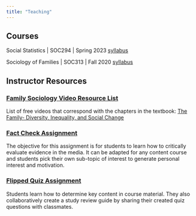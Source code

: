 ```yaml
---
title: "Teaching"
---
```


## Courses

Social Statistics \| SOC294 \| Spring 2023 [syllabus](https://rpubs.com/jpepin/soc294_SP23){target="_blank"}

Sociology of Families \| SOC313 \| Fall 2020 [syllabus](https://rpubs.com/jpepin/soc313_FA2020){target="_blank"}

## Instructor Resources

### [Family Sociology Video Resource List](https://docs.google.com/document/d/1NF2REoE4Eo1FJWkp5h7l9cecQh5C4y-x/edit?usp=drive_link&ouid=116976022537856309917&rtpof=true&sd=true){target="_blank"}

List of free videos that correspond with the chapters in the textbook: [The Family- Diversity, Inequality, and Social Change](https://wwnorton.com/books/9781324070986){target="_blank"}

### [Fact Check Assignment](https://jrpepin.github.io/Sociology-of-the-Family/FactCheck.html){target="_blank"}

The objective for this assignment is for students to learn how to critically evaluate evidence in the media. It can be adapted for any content course and students pick their own sub-topic of interest to generate personal interest and motivation.

### [Flipped Quiz Assignment](https://jrpepin.github.io/Sociology-of-the-Family/FlippedQuizzes.html){target="_blank"}

Students learn how to determine key content in course material. They also collaboratively create a study review guide by sharing their created quiz questions with classmates.
